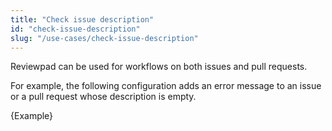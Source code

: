 ---
title: "Check issue description"
id: "check-issue-description"
slug: "/use-cases/check-issue-description"
---


Reviewpad can be used for workflows on both issues and pull requests.

For example, the following configuration adds an error message to an issue or a pull request whose description is empty.

<CodeBlock language="yml" title="reviewpad.yml">{Example}</CodeBlock>
